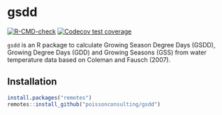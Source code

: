 # gsdd

<!-- badges: start -->
[![R-CMD-check](https://github.com/poissonconsulting/gsdd/actions/workflows/R-CMD-check.yaml/badge.svg)](https://github.com/poissonconsulting/gsdd/actions/workflows/R-CMD-check.yaml)
[![Codecov test coverage](https://codecov.io/gh/poissonconsulting/gsdd/branch/main/graph/badge.svg)](https://app.codecov.io/gh/poissonconsulting/gsdd?branch=main)
<!-- badges: end -->

`gsdd` is an R package to calculate Growing Season Degree Days (GSDD), 
Growing Degree Days (GDD) and Growing Seasons (GSS) from water temperature
data based on Coleman and Fausch (2007).

## Installation

```r
install.packages("remotes")
remotes::install_github("poissonconsulting/gsdd")
```
